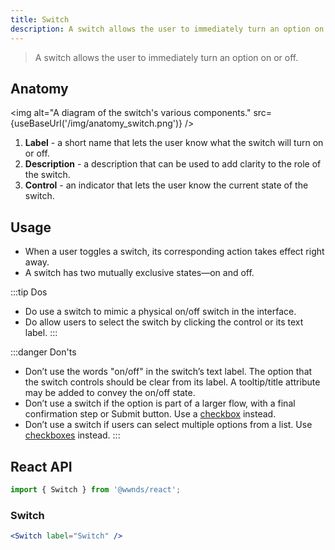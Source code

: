 ```yaml
---
title: Switch
description: A switch allows the user to immediately turn an option on or off.
---
```



> A switch allows the user to immediately turn an option on or off.

## Anatomy

<img
	alt="A diagram of the switch's various components."
	src={useBaseUrl('/img/anatomy_switch.png')}
/>

1. **Label** - a short name that lets the user know what the switch will turn on or off.
1. **Description** - a description that can be used to add clarity to the role of the switch.
1. **Control** - an indicator that lets the user know the current state of the switch.

## Usage

- When a user toggles a switch, its corresponding action takes effect right away.
- A switch has two mutually exclusive states&mdash;on and off.

:::tip Dos
- Do use a switch to mimic a physical on/off switch in the interface.
- Do allow users to select the switch by clicking the control or its text label.
:::

:::danger Don'ts
- Don’t use the words "on/off" in the switch’s text label. The option that the switch controls should be clear from its label. A tooltip/title attribute may be added to convey the on/off state.
- Don’t use a switch if the option is part of a larger flow, with a final confirmation step or Submit button. Use a [checkbox](checkbox) instead.
- Don’t use a switch if users can select multiple options from a list. Use [checkboxes](checkbox) instead.
:::

## React API

```js
import { Switch } from '@wwnds/react';
```

### Switch

```jsx live
<Switch label="Switch" />
```

<PropsTable from={Switch} />
